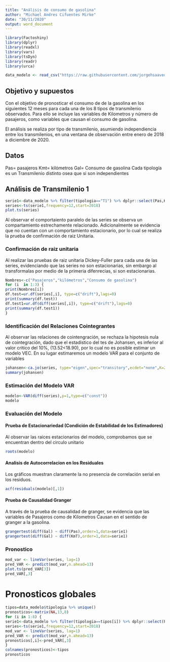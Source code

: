 ```yaml
---
title: "Análisis de consumo de gasolina"
author: "Michael Andres Cifuentes Mirke"
date: "30/11/2020"
output: word_document
---
```


```r
library(Factoshiny)
library(dplyr)
library(readxl)
library(vars)
library(tsDyn)
library(readr)
library(urca)

data_modelo <- read_csv("https://raw.githubusercontent.com/jorgehsaavedra/20201124-test-convocatoria/main/02.%20modelacion_datos/data_modelo.csv")

```

## Objetivo y supuestos 

Con el objetivo de pronosticar el consumo de de la gasolina en los siguientes 12 meses para cada una de los 8 tipos de transmilenio observados. Para ello se incluye las variables de Kilometros y número de pasajeros, como variables que causan el consumo de gasolina.

El análisis se realiza por tipo de transmilenio, asumiendo independiencia entre los transmilenios, en una ventana de observación entre enero de 2018 a diciembre de 2020.


## Datos

Pas= pasajeros
Kmt= kilómetros
Gal= Consumo de gasolina
Cada tipología es un Transmilenio distinto osea que si son independientes


## Análisis de Transmilenio 1 


```r
serie1<-data_modelo %>% filter(tipologia=="T1") %>% dplyr::select(Pas,KmT, Gal)
series<-ts(serie1,frequency=12,start=2018)
plot.ts(series)
```

Al observar el comportaiento paralelo de las series se observa un compartamiento estrechamente relacionado. Adicionalmente se evidencia que no cuentan con un comportamiento estacionario, por lo cual se realiza la prueba de confirmación de raiz Unitaria.

### Confirmación de raiz unitaria


Al realizar las pruebas de raiz unitaria Dickey-Fuller para cada una de las series, evidenciando que las series no son estacionarias, sin embargo al transformalas por medio de la primeria difenrecias, si son estacionarias.

```r
Nombres<-c("Pasajeros","kilómetros","Consumo de gasolina")
for (i  in 1:3) {
print(Nombres[i])
df.test=ur.df(series[,i], type=c("drift"),lags=0)
print(summary(df.test))
df.test1=ur.df(diff(series[,i]), type=c("drift"),lags=0)
print(summary(df.test1))
}
```


### Identificación del Relaciones Cointegrantes

Al observar las relaciones de cointengración, se rechaza la hipotesis nula de cointegración, dado que el estadistico del tes de Johansen, es inferior al valor critico del 10%, (13.52<18.90), por lo cual no es posible estimar un modelo VEC.  En su lugar estimaremos un modelo VAR para el conjunto de variables

```r
johansen<-ca.jo(series, type="eigen",spec="transitory",ecdet="none",K=2)
summary(johansen)

```
### Estimación del Modelo VAR

```r
modelo<-VAR(diff(series),p=1,type=c("const"))
modelo

```

### Evaluación del Modelo

#### Prueba de Estacionariedad (Condición de Estabilidad de los Estimadores)

Al observar las raices estacionarios del modelo, comprobamos que se encuentran dentro del circulo unitario 

```r
roots(modelo)

```


#### Analisis de Autocorrelacion en los Residuales

Los gráficos muestran claramente la no presencia de correlación serial en los residuos.

```r

acf(residuals(modelo)[,1])
```



#### Prueba de Causalidad Granger

A través de la prueba de causalidad de granger, se evidencia que las variables de Pasajeros como de Kilometros Causan en el sentido de granger a la gasolina.

```r
grangertest(diff(Gal) ~ diff(Pas),order=1,data=serie1)
grangertest(diff(Gal) ~ diff(KmT),order=1,data=serie1)
```


### Pronostico

```r

mod_var <- lineVar(series, lag=1)
pred_VAR <- predict(mod_var,n.ahead=13)
plot.ts(pred_VAR[3])
pred_VAR[,3]
```

# Pronosticos globales

```r
tipos=data_modelo$tipologia %>% unique()
pronosticos<-matrix(NA,13,8)
for (i in 1:8) {
serie1<-data_modelo %>% filter(tipologia==tipos[i]) %>% dplyr::select(Pas,KmT, Gal)
series<-ts(serie1,frequency=12,start=2018)
mod_var <- lineVar(series, lag=1)
pred_VAR <- predict(mod_var,n.ahead=13)
pronosticos[,i]<-pred_VAR[,3]
}
colnames(pronosticos)<-tipos
pronosticos

```




